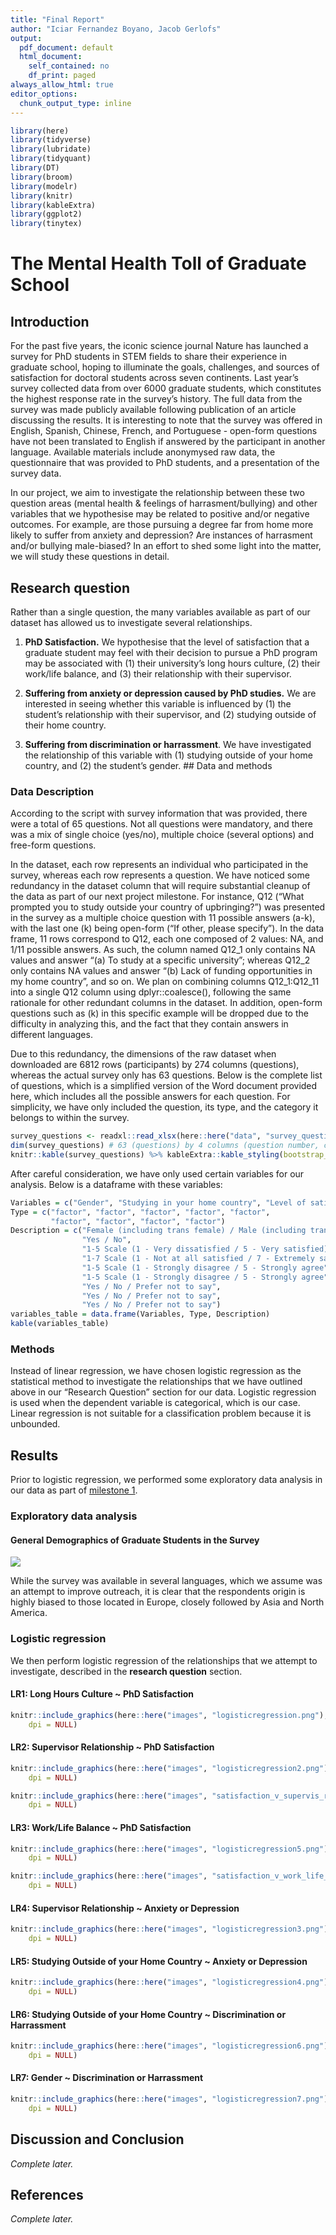 ```yaml
---
title: "Final Report"
author: "Iciar Fernandez Boyano, Jacob Gerlofs"
output:
  pdf_document: default
  html_document:
    self_contained: no
    df_print: paged
always_allow_html: true
editor_options:
  chunk_output_type: inline
---
```


```r
library(here)
library(tidyverse)
library(lubridate) 
library(tidyquant)
library(DT)
library(broom)
library(modelr)
library(knitr)
library(kableExtra)
library(ggplot2)
library(tinytex)
```


# The Mental Health Toll of Graduate School

## Introduction

For the past five years, the iconic science journal Nature has launched a survey for PhD students in STEM fields to share their experience in graduate school, hoping to illuminate the goals, challenges, and sources of satisfaction for doctoral students across seven continents. Last year's survey collected data from over 6000 graduate students, which constitutes the highest response rate in the survey's history. The full data from the survey was made publicly available following publication of an article discussing the results. It is interesting to note that the survey was offered in English, Spanish, Chinese, French, and Portuguese - open-form questions have not been translated to English if answered by the participant in another language. Available materials include anonymysed raw data, the questionnaire that was provided to PhD students, and a presentation of the survey data.

In our project, we aim to investigate the relationship between these two question areas (mental health & feelings of harrasment/bullying) and other variables that we hypothesise may be related to positive and/or negative outcomes. For example, are those pursuing a degree far from home more likely to suffer from anxiety and depression? Are instances of harrasment and/or bullying male-biased? In an effort to shed some light into the matter, we will study these questions in detail.

## Research question

Rather than a single question, the many variables available as part of our dataset has allowed us to investigate several relationships. 

1. **PhD Satisfaction.** We hypothesise that the level of satisfaction that a graduate student may feel with their decision to pursue a PhD program may be associated with (1) their university's long hours culture, (2) their work/life balance, and (3) their relationship with their supervisor. 

2. **Suffering from anxiety or depression caused by PhD studies.** We are interested in seeing whether this variable is influenced by (1) the student's relationship with their supervisor, and (2) studying outside of their home country. 

3. **Suffering from discrimination or harrassment**. We have investigated the relationship of this variable with (1) studying outside of your home country, and (2) the student's gender. 
## Data and methods

### Data Description

According to the script with survey information that was provided, there were a total of 65 questions. Not all questions were mandatory, and there was a mix of single choice (yes/no), multiple choice (several options) and free-form questions.

In the dataset, each row represents an individual who participated in the survey, whereas each row represents a question. We have noticed some redundancy in the dataset column that will require substantial cleanup of the data as part of our next project milestone. For instance, Q12 ("What prompted you to study outside your country of upbringing?") was presented in the survey as a multiple choice question with 11 possible answers (a-k), with the last one (k) being open-form ("If other, please specify"). In the data frame, 11 rows correspond to Q12, each one composed of 2 values: NA, and 1/11 possible answers. As such, the column named Q12_1 only contains NA values and answer "(a) To study at a specific university"; whereas Q12_2 only contains NA values and answer "(b) Lack of funding opportunities in my home country", and so on. We plan on combining columns Q12_1:Q12_11 into a single Q12 column using dplyr::coalesce(), following the same rationale for other redundant columns in the dataset. In addition, open-form questions such as (k) in this specific example will be dropped due to the difficulty in analyzing this, and the fact that they contain answers in different languages. 

Due to this redundancy, the dimensions of the raw dataset when downloaded are 6812 rows (participants) by 274 columns (questions), whereas the actual survey only has 63 questions. Below is the complete list of questions, which is a simplified version of the Word document provided here, which includes all the possible answers for each question. For simplicity, we have only included the question, its type, and the category it belongs to within the survey.

```r
survey_questions <- readxl::read_xlsx(here::here("data", "survey_questions.xlsx"))
dim(survey_questions) # 63 (questions) by 4 columns (question number, category, question, and type)
knitr::kable(survey_questions) %>% kableExtra::kable_styling(bootstrap_options = "condensed", full_width=F, fixed_thead=TRUE) # print
```

After careful consideration, we have only used certain variables for our analysis. Below is a dataframe with these variables:

```r
Variables = c("Gender", "Studying in your home country", "Level of satisfaction with PhD", "Supervisor Relationship", "Work Life Balance", "University Long Hours Culture", "Anxiety or Depression caused by PhD", "Experienced Bullying in PhD", "Experienced Discrimination or Harrassment in PhD")
Type = c("factor", "factor", "factor", "factor", "factor",
         "factor", "factor", "factor", "factor")
Description = c("Female (including trans female) / Male (including trans male) / Gender queer",
                "Yes / No",
                "1-5 Scale (1 - Very dissatisfied / 5 - Very satisfied)",
                "1-7 Scale (1 - Not at all satisfied / 7 - Extremely satisfied",
                "1-5 Scale (1 - Strongly disagree / 5 - Strongly agree",
                "1-5 Scale (1 - Strongly disagree / 5 - Strongly agree",
                "Yes / No / Prefer not to say",
                "Yes / No / Prefer not to say",
                "Yes / No / Prefer not to say")
variables_table = data.frame(Variables, Type, Description)
kable(variables_table)
```


### Methods

Instead of linear regression, we have chosen logistic regression as the statistical method to investigate the relationships that we have outlined above in our "Research Question" section for our data. Logistic regression is used when the dependent variable is categorical, which is our case. Linear regression is not suitable for a classification problem because it is unbounded.

## Results

Prior to logistic regression, we performed some exploratory data analysis in our data as part of [milestone 1](https://github.com/STAT547-UBC-2019-20/group05/tree/master/docs/milestone-01).

### Exploratory data analysis

#### General Demographics of Graduate Students in the Survey

![](here::here("images", "basic_demographics1.png"))

While the survey was available in several languages, which we assume was an attempt to improve outreach, it is clear that the respondents origin is highly biased to those located in Europe, closely followed by Asia and North America.  

### Logistic regression

We then perform logistic regression of the relationships that we attempt to investigate, described in the **research question** section. 

#### LR1: Long Hours Culture ~ PhD Satisfaction

```r
knitr::include_graphics(here::here("images", "logisticregression.png"), auto_pdf = getOption("knitr.graphics.auto_pdf", FALSE), 
    dpi = NULL)
```

#### LR2: Supervisor Relationship ~ PhD Satisfaction

```r
knitr::include_graphics(here::here("images", "logisticregression2.png"), auto_pdf = getOption("knitr.graphics.auto_pdf", FALSE), 
    dpi = NULL)

knitr::include_graphics(here::here("images", "satisfaction_v_supervis_relationship.png"), auto_pdf = getOption("knitr.graphics.auto_pdf", FALSE), 
    dpi = NULL)
```

#### LR3: Work/Life Balance ~ PhD Satisfaction

```r
knitr::include_graphics(here::here("images", "logisticregression5.png"), auto_pdf = getOption("knitr.graphics.auto_pdf", FALSE), 
    dpi = NULL)

knitr::include_graphics(here::here("images", "satisfaction_v_work_life_bal.png"), auto_pdf = getOption("knitr.graphics.auto_pdf", FALSE), 
    dpi = NULL)
```

#### LR4: Supervisor Relationship ~ Anxiety or Depression

```r
knitr::include_graphics(here::here("images", "logisticregression3.png"), auto_pdf = getOption("knitr.graphics.auto_pdf", FALSE), 
    dpi = NULL)
```

#### LR5: Studying Outside of your Home Country ~ Anxiety or Depression

```r
knitr::include_graphics(here::here("images", "logisticregression4.png"), auto_pdf = getOption("knitr.graphics.auto_pdf", FALSE), 
    dpi = NULL)
```

#### LR6: Studying Outside of your Home Country ~ Discrimination or Harrassment

```r
knitr::include_graphics(here::here("images", "logisticregression6.png"), auto_pdf = getOption("knitr.graphics.auto_pdf", FALSE), 
    dpi = NULL)
```

#### LR7: Gender ~ Discrimination or Harrassment

```r
knitr::include_graphics(here::here("images", "logisticregression7.png"), auto_pdf = getOption("knitr.graphics.auto_pdf", FALSE), 
    dpi = NULL)
```

## Discussion and Conclusion

*Complete later.*

## References

*Complete later.*







